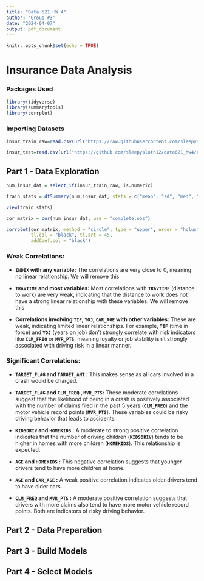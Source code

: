 ---
title: "Data 621 HW 4"
author: 'Group #3'
date: "2024-04-07"
output: pdf_document
---

```{r setup, include=FALSE}
knitr::opts_chunk$set(echo = TRUE)
```

# Insurance Data Analysis

### Packages Used

```{r}
library(tidyverse)
library(summarytools)
library(corrplot)
```

### Importing Datasets

```{r}

insur_train_raw=read.csv(url("https://raw.githubusercontent.com/sleepysloth12/data621_hw4/main/insurance_training_data.csv"))

insur_test=read.csv(url("https://github.com/sleepysloth12/data621_hw4/raw/main/insurance-evaluation-data.csv"))
```

## Part 1 - Data Exploration

```{r}

num_insur_dat = select_if(insur_train_raw, is.numeric)

train_stats = dfSummary(num_insur_dat, stats = c("mean", "sd", "med", "IQR", "min", "max", "valid", "n.missing"))

view(train_stats)
```

```{r}
cor_matrix = cor(num_insur_dat, use = "complete.obs")

corrplot(cor_matrix, method = "circle", type = "upper", order = "hclust",
         tl.col = "black", tl.srt = 45, 
         addCoef.col = "black")
```

### **Weak Correlations:**

-   **`INDEX` with any variable:** The correlations are very close to 0, meaning no linear relationship. We will remove this

-   **`TRAVTIME` and most variables:** Most correlations with **`TRAVTIME`** (distance to work) are very weak, indicating that the distance to work does not have a strong linear relationship with these variables. We will remove this

-   **Correlations involving `TIF`, `YOJ`, `CAR_AGE` with other variables:** These are weak, indicating limited linear relationships. For example, **`TIF`** (time in force) and **`YOJ`** (years on job) don't strongly correlate with risk indicators like **`CLM_FREQ`** or **`MVR_PTS`**, meaning loyalty or job stability isn't strongly associated with driving risk in a linear manner.

### **Significant Correlations:**

-   **`TARGET_FLAG` and `TARGET_AMT` :** This makes sense as all cars involved in a crash would be charged.

-   **`TARGET_FLAG` and `CLM_FREQ` , `MVR_PTS`:** These moderate correlations suggest that the likelihood of being in a crash is positively associated with the number of claims filed in the past 5 years (**`CLM_FREQ`**) and the motor vehicle record points (**`MVR_PTS`**). These variables could be risky driving behavior that leads to accidents.

-   **`KIDSDRIV` and `HOMEKIDS` :** A moderate to strong positive correlation indicates that the number of driving children (**`KIDSDRIV`**) tends to be higher in homes with more children (**`HOMEKIDS`**). This relationship is expected.

-   **`AGE` and `HOMEKIDS` :** This negative correlation suggests that younger drivers tend to have more children at home.

-   **`AGE` and `CAR_AGE` :** A weak positive correlation indicates older drivers tend to have older cars.

-   **`CLM_FREQ` and `MVR_PTS` :** A moderate positive correlation suggests that drivers with more claims also tend to have more motor vehicle record points. Both are indicators of risky driving behavior.

## Part 2 - Data Preparation

## Part 3 - Build Models

## Part 4 - Select Models

